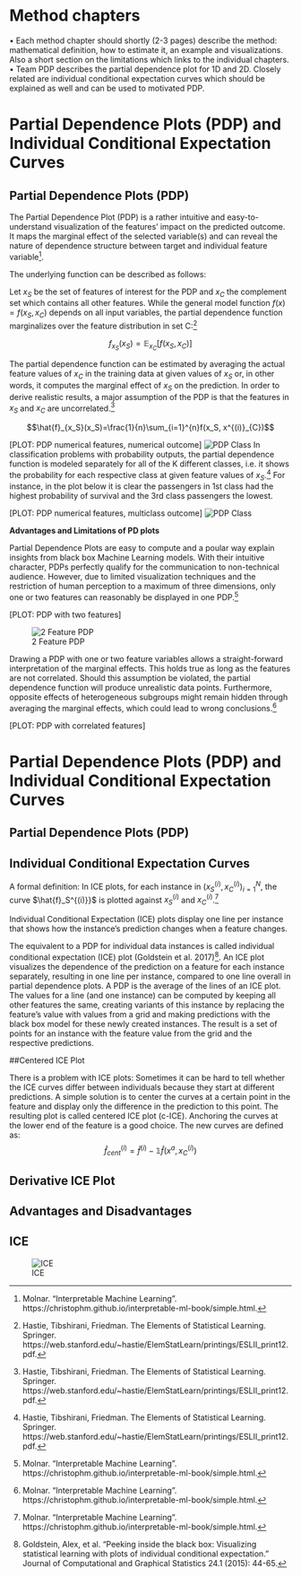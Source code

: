 # Method chapters
•	Each method chapter should shortly (2-3 pages) describe the method: mathematical definition, how to estimate it, an example and visualizations. Also a short section on the limitations which links to the individual chapters.
•	Team PDP describes the partial dependence plot for 1D and 2D. Closely related are individual conditional expectation curves which should be explained as well and can be used to motivated PDP.


# Partial Dependence Plots (PDP) and Individual Conditional Expectation Curves

## Partial Dependence Plots (PDP)

The Partial Dependence Plot (PDP) is a rather intuitive and easy-to-understand visualization of the features' impact on the predicted outcome. It maps the marginal effect of the selected variable(s) and can reveal the nature of dependence structure between target and individual feature variable[^1].

The underlying function can be described as follows:

Let $x_S$ be the set of features of interest for the PDP and $x_C$ the complement set which contains all other features.
While the general model function $f(x) = f(x_S, x_C)$ depends on all input variables, the partial dependence function marginalizes over the feature distribution in set C:[^2]

$$f_{x_S}(x_S) = \mathbb{E}_{x_C}[f(x_S, x_C)]$$


The partial dependence function can be estimated by averaging the actual feature values of $x_C$ in the training data at given values of $x_S$ or, in other words, it computes the marginal effect of $x_S$ on the prediction. In order to derive realistic results, a major assumption of the PDP is that the features in $x_S$ and $x_C$ are uncorrelated.[^2]

$$\hat{f}_{x_S}(x_S)=\frac{1}{n}\sum_{i=1}^{n}f(x_S, x^{(i)}_{C})$$

[PLOT: PDP numerical features, numerical outcome]
![PDP Class](PDP_Age.jpeg)
In classification problems with probability outputs, the partial dependence function is modeled separately for all of the K different classes, i.e. it shows the probability for each respective class at given feature values of $x_S$.[^2] For instance, in the plot below it is clear the passengers in 1st class had the highest probability of survival and the 3rd class passengers the lowest.
 
[PLOT: PDP numerical features, multiclass outcome]
![PDP Class](PDP_Pclass.jpeg)


**Advantages and Limitations of PD plots**

Partial Dependence Plots are easy to compute and a poular way explain insights from black box Machine Learning models. With their intuitive character, PDPs perfectly qualify for the communication to non-technical audience. However, due to limited visualization techniques and the restriction of human perception to a maximum of three dimensions, only one or two features can reasonably be displayed in one PDP.[^1]
 
[PLOT: PDP with two features]

![2 Feature PDP](2_feature_pdp.jpeg)

Drawing a PDP with one or two feature variables allows a straight-forward interpretation of the marginal effects. This holds true as long as the features are not correlated. Should this assumption be violated, the partial dependence function will produce unrealistic data points. Furthermore, opposite effects of heterogeneous subgroups might remain hidden through averaging the marginal effects, which could lead to wrong conclusions.[^1]

[PLOT: PDP with correlated features]


[^1]: Molnar. "Interpretable Machine Learning". https://christophm.github.io/interpretable-ml-book/simple.html.
[^2]: Hastie, Tibshirani, Friedman. The Elements of Statistical Learning. Springer. https://web.stanford.edu/~hastie/ElemStatLearn/printings/ESLII_print12.pdf.



# Partial Dependence Plots (PDP) and Individual Conditional Expectation Curves

## Partial Dependence Plots (PDP)
## Individual Conditional Expectation Curves
A formal definition:  In ICE plots, for each instance in ${(x^{(i)}_S, x^{(i)}_C)}^N_{i=1}$, the curve $\hat{f}_S^{(i)}}$ is plotted against $x^{(i)}_S$ and $x^{(i)}_C$.[^3]


Individual Conditional Expectation (ICE) plots display one line per instance that shows how the instance’s prediction changes when a feature changes.

The equivalent to a PDP for individual data instances is called individual conditional expectation (ICE) plot (Goldstein et al. 2017)[^4]. An ICE plot visualizes the dependence of the prediction on a feature for each instance separately, resulting in one line per instance, compared to one line overall in partial dependence plots. A PDP is the average of the lines of an ICE plot. The values for a line (and one instance) can be computed by keeping all other features the same, creating variants of this instance by replacing the feature’s value with values from a grid and making predictions with the black box model for these newly created instances. The result is a set of points for an instance with the feature value from the grid and the respective predictions.


##Centered ICE Plot

There is a problem with ICE plots: Sometimes it can be hard to tell whether the ICE curves differ between individuals because they start at different predictions. A simple solution is to center the curves at a certain point in the feature and display only the difference in the prediction to this point. The resulting plot is called centered ICE plot (c-ICE). Anchoring the curves at the lower end of the feature is a good choice. The new curves are defined as:
$$\hat{f}^{(i)}_{cent} = \hat{f}^{(i)} - \mathbb{1}\hat{f}(x^a,x^{(i)}_C)$$


## Derivative ICE Plot

## Advantages and Disadvantages
[^3]: Molnar. "Interpretable Machine Learning". https://christophm.github.io/interpretable-ml-book/simple.html.
[^4]: Goldstein, Alex, et al. “Peeking inside the black box: Visualizing statistical learning with plots of individual conditional expectation.” Journal of Computational and Graphical Statistics 24.1 (2015): 44-65.

## ICE

![ICE](ice_plots.jpeg)



